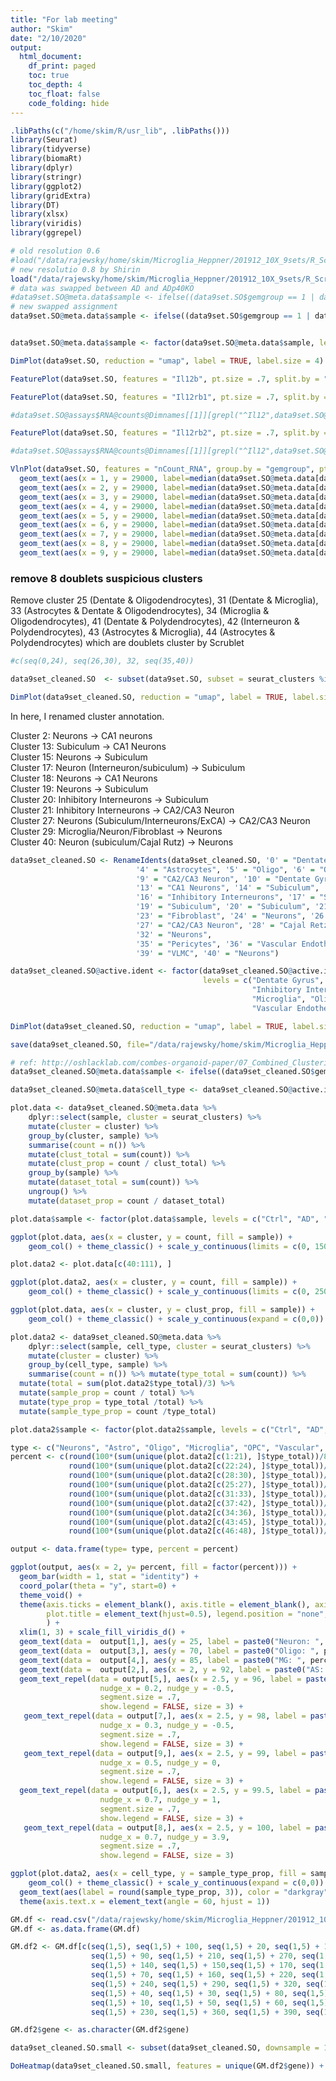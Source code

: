 ```yaml
---
title: "For lab meeting"
author: "Skim"
date: "2/10/2020"
output: 
  html_document:
    df_print: paged
    toc: true
    toc_depth: 4
    toc_float: false
    code_folding: hide
---
```


```r
.libPaths(c("/home/skim/R/usr_lib", .libPaths()))
library(Seurat)
library(tidyverse)
library(biomaRt)
library(dplyr)
library(stringr)
library(ggplot2)
library(gridExtra)
library(DT)
library(xlsx)
library(viridis)
library(ggrepel)
```

```r
# old resolution 0.6
#load("/data/rajewsky/home/skim/Microglia_Heppner/201912_10X_9sets/R_Scripts/20200104_pre_analysis_9sets_Seurat_object.Robj")
# new resolutio 0.8 by Shirin
load("/data/rajewsky/home/skim/Microglia_Heppner/201912_10X_9sets/R_Scripts/20200117_Clustering_DE_by_MAST_Seurat_object.Robj")
# data was swapped between AD and ADp40KO
#data9set.SO@meta.data$sample <- ifelse((data9set.SO$gemgroup == 1 | data9set.SO$gemgroup == 4 | data9set.SO$gemgroup == 7), "Ctrl", ifelse((data9set.SO$gemgroup == 2 | data9set.SO$gemgroup == 5 | data9set.SO$gemgroup == 8), "AD", "ADp40KO"))
# new swapped assignment
data9set.SO@meta.data$sample <- ifelse((data9set.SO$gemgroup == 1 | data9set.SO$gemgroup == 4 | data9set.SO$gemgroup == 7), "Ctrl", ifelse((data9set.SO$gemgroup == 2 | data9set.SO$gemgroup == 5 | data9set.SO$gemgroup == 8), "ADp40KO", "AD"))


data9set.SO@meta.data$sample <- factor(data9set.SO@meta.data$sample, levels = c("Ctrl", "AD", "ADp40KO"))

DimPlot(data9set.SO, reduction = "umap", label = TRUE, label.size = 4)
```


```r
FeaturePlot(data9set.SO, features = "Il12b", pt.size = .7, split.by = "sample", order = TRUE)

```

```r
FeaturePlot(data9set.SO, features = "Il12rb1", pt.size = .7, split.by = "sample", order = TRUE)

#data9set.SO@assays$RNA@counts@Dimnames[[1]][grepl("^Il12",data9set.SO@assays$RNA@counts@Dimnames[[1]])]
```

```r
FeaturePlot(data9set.SO, features = "Il12rb2", pt.size = .7, split.by = "sample", order = TRUE)

#data9set.SO@assays$RNA@counts@Dimnames[[1]][grepl("^Il12",data9set.SO@assays$RNA@counts@Dimnames[[1]])]
```


```r

VlnPlot(data9set.SO, features = "nCount_RNA", group.by = "gemgroup", pt.size = 0) + 
  geom_text(aes(x = 1, y = 29000, label=median(data9set.SO@meta.data[data9set.SO@meta.data$gemgroup == "1", ]$nCount_RNA)),  size=3) + 
  geom_text(aes(x = 2, y = 29000, label=median(data9set.SO@meta.data[data9set.SO@meta.data$gemgroup == "2", ]$nCount_RNA)),  size=3) +
  geom_text(aes(x = 3, y = 29000, label=median(data9set.SO@meta.data[data9set.SO@meta.data$gemgroup == "3", ]$nCount_RNA)),  size=3) +
  geom_text(aes(x = 4, y = 29000, label=median(data9set.SO@meta.data[data9set.SO@meta.data$gemgroup == "4", ]$nCount_RNA)),  size=3) +
  geom_text(aes(x = 5, y = 29000, label=median(data9set.SO@meta.data[data9set.SO@meta.data$gemgroup == "5", ]$nCount_RNA)),  size=3) +
  geom_text(aes(x = 6, y = 29000, label=median(data9set.SO@meta.data[data9set.SO@meta.data$gemgroup == "6", ]$nCount_RNA)),  size=3) +
  geom_text(aes(x = 7, y = 29000, label=median(data9set.SO@meta.data[data9set.SO@meta.data$gemgroup == "7", ]$nCount_RNA)),  size=3) +
  geom_text(aes(x = 8, y = 29000, label=median(data9set.SO@meta.data[data9set.SO@meta.data$gemgroup == "8", ]$nCount_RNA)),  size=3) +
  geom_text(aes(x = 9, y = 29000, label=median(data9set.SO@meta.data[data9set.SO@meta.data$gemgroup == "9", ]$nCount_RNA)),  size=3)


```

### remove 8 doublets suspicious clusters

Remove cluster 25 (Dentate & Oligodendrocytes), 31 (Dentate & Microglia), 33 (Astrocytes & Dentate & Oligodendrocytes), 34 (Microglia & Oligodendrocytes), 41 (Dentate & Polydendrocytes), 42 (Interneuron & Polydendrocytes), 43 (Astrocytes & Microglia), 44 (Astrocytes & Polydendrocytes) which are doublets cluster by Scrublet

```r

#c(seq(0,24), seq(26,30), 32, seq(35,40))

data9set_cleaned.SO  <- subset(data9set.SO, subset = seurat_clusters %in% c(seq(0,24), seq(26,30), 32, seq(35,40)))

DimPlot(data9set_cleaned.SO, reduction = "umap", label = TRUE, label.size = 4)

```

In here, I renamed cluster annotation. 

Cluster 2: Neurons -> CA1 neurons  
Cluster 13: Subiculum -> CA1 Neurons    
Cluster 15: Neurons -> Subiculum  
Cluster 17: Neuron (Interneuron/subiculum) -> Subiculum  
Cluster 18: Neurons -> CA1 Neurons  
Cluster 19: Neurons -> Subiculum  
Cluster 20: Inhibitory Interneurons -> Subiculum  
Cluster 21: Inhibitory Interneurons -> CA2/CA3 Neuron  
Cluster 27: Neurons (Subiculum/Interneurons/ExCA) -> CA2/CA3 Neuron  
Cluster 29: Microglia/Neuron/Fibroblast -> Neurons  
Cluster 40: Neuron (subiculum/Cajal Rutz) -> Neurons

```r

data9set_cleaned.SO <- RenameIdents(data9set_cleaned.SO, '0' = "Dentate Gyrus", '1' = "Oligo", '2' = "CA1 Neurons", '3' = "Microglia", 
                            '4' = "Astrocytes", '5' = "Oligo", '6' = "Oligo", '7' = "Inhibitory Interneurons", '8' = "Microglia", 
                            '9' = "CA2/CA3 Neuron", '10' = "Dentate Gyrus", '11' = "Subiculum", '12' = "OPC", 
                            '13' = "CA1 Neurons", '14' = "Subiculum", '15' = "Subiculum", 
                            '16' = "Inhibitory Interneurons", '17' = "Subiculum", '18' = "CA1 Neurons",
                            '19' = "Subiculum", '20' = "Subiculum", '21' = "CA2/CA3 Neuron", '22' = "Inhibitory Interneurons",
                            '23' = "Fibroblast", '24' = "Neurons", '26' = "Choroid Plexus", 
                            '27' = "CA2/CA3 Neuron", '28' = "Cajal Retzius", '29' = "Neurons", '30' = "Inhibitory Interneurons",
                            '32' = "Neurons", 
                            '35' = "Pericytes", '36' = "Vascular Endothelial",'37' = "Microglia", '38' = "OPC",
                            '39' = "VLMC", '40' = "Neurons")

data9set_cleaned.SO@active.ident <- factor(data9set_cleaned.SO@active.ident, 
                                           levels = c("Dentate Gyrus", "CA1 Neurons", "CA2/CA3 Neuron", "Subiculum",
                                                      "Inhibitory Interneurons", "Neurons", "Cajal Retzius", "Astrocytes",
                                                      "Microglia", "Oligo", "OPC", "Fibroblast", 
                                                      "Vascular Endothelial", "VLMC", "Pericytes", "Choroid Plexus"))

DimPlot(data9set_cleaned.SO, reduction = "umap", label = TRUE, label.size = 4)

save(data9set_cleaned.SO, file="/data/rajewsky/home/skim/Microglia_Heppner/201912_10X_9sets/R_Scripts/20200210_figures_for_meeting_report_cleaned_Seurat_object_res0.8.Robj")
```


```r
# ref: http://oshlacklab.com/combes-organoid-paper/07_Combined_Clustering.html#conserved_markers
data9set_cleaned.SO@meta.data$sample <- ifelse((data9set_cleaned.SO$gemgroup == 1 | data9set_cleaned.SO$gemgroup == 4 | data9set_cleaned.SO$gemgroup == 7), "Ctrl", ifelse((data9set_cleaned.SO$gemgroup == 2 | data9set_cleaned.SO$gemgroup == 5 | data9set_cleaned.SO$gemgroup == 8), "ADp40KO", "AD"))

data9set_cleaned.SO@meta.data$cell_type <- data9set_cleaned.SO@active.ident

plot.data <- data9set_cleaned.SO@meta.data %>%
    dplyr::select(sample, cluster = seurat_clusters) %>%
    mutate(cluster = cluster) %>%
    group_by(cluster, sample) %>%
    summarise(count = n()) %>%
    mutate(clust_total = sum(count)) %>%
    mutate(clust_prop = count / clust_total) %>%
    group_by(sample) %>%
    mutate(dataset_total = sum(count)) %>%
    ungroup() %>%
    mutate(dataset_prop = count / dataset_total)

plot.data$sample <- factor(plot.data$sample, levels = c("Ctrl", "AD", "ADp40KO"))

ggplot(plot.data, aes(x = cluster, y = count, fill = sample)) +
    geom_col() + theme_classic() + scale_y_continuous(limits = c(0, 15000), expand = c(0,0)) + scale_fill_viridis_d()
```

```r

plot.data2 <- plot.data[c(40:111), ]

ggplot(plot.data2, aes(x = cluster, y = count, fill = sample)) +
    geom_col() + theme_classic() + scale_y_continuous(limits = c(0, 2500), expand = c(0,0)) + scale_fill_viridis_d()
```


```r
ggplot(plot.data, aes(x = cluster, y = clust_prop, fill = sample)) +
    geom_col() + theme_classic() + scale_y_continuous(expand = c(0,0)) + scale_fill_viridis_d() + ylab("percentage")

```

```r
plot.data2 <- data9set_cleaned.SO@meta.data %>%
    dplyr::select(sample, cell_type, cluster = seurat_clusters) %>%
    mutate(cluster = cluster) %>%
    group_by(cell_type, sample) %>% 
    summarise(count = n()) %>% mutate(type_total = sum(count)) %>%
  mutate(total = sum(plot.data2$type_total)/3) %>% 
  mutate(sample_prop = count / total) %>% 
  mutate(type_prop = type_total /total) %>% 
  mutate(sample_type_prop = count /type_total)

plot.data2$sample <- factor(plot.data2$sample, levels = c("Ctrl", "AD", "ADp40KO"))

type <- c("Neurons", "Astro", "Oligo", "Microglia", "OPC", "Vascular", "Fibroblast", "Pericytes", "Choroid Plexus")
percent <- c(round(100*(sum(unique(plot.data2[c(1:21), ]$type_total))/82298),1), 
             round(100*(sum(unique(plot.data2[c(22:24), ]$type_total))/82298),1),
             round(100*(sum(unique(plot.data2[c(28:30), ]$type_total))/82298),1),
             round(100*(sum(unique(plot.data2[c(25:27), ]$type_total))/82298),1),
             round(100*(sum(unique(plot.data2[c(31:33), ]$type_total))/82298),1),
             round(100*(sum(unique(plot.data2[c(37:42), ]$type_total))/82298),1),
             round(100*(sum(unique(plot.data2[c(34:36), ]$type_total))/82298),1),
             round(100*(sum(unique(plot.data2[c(43:45), ]$type_total))/82298),1),
             round(100*(sum(unique(plot.data2[c(46:48), ]$type_total))/82298),1))

output <- data.frame(type= type, percent = percent)

ggplot(output, aes(x = 2, y= percent, fill = factor(percent))) + 
  geom_bar(width = 1, stat = "identity") + 
  coord_polar(theta = "y", start=0) + 
  theme_void() + 
  theme(axis.ticks = element_blank(), axis.title = element_blank(), axis.text=element_blank(), axis.line = element_blank(), 
        plot.title = element_text(hjust=0.5), legend.position = "none", legend.text = element_blank(),
        ) + 
  xlim(1, 3) + scale_fill_viridis_d() + 
  geom_text(data =  output[1,], aes(y = 25, label = paste0("Neuron: ", percent, "%")), size = 3) + 
  geom_text(data =  output[3,], aes(y = 70, label = paste0("Oligo: ", percent, "%")), size = 3) + 
  geom_text(data =  output[4,], aes(y = 85, label = paste0("MG: ", percent, "%")), size = 3) + 
  geom_text(data =  output[2,], aes(x = 2, y = 92, label = paste0("AS: ", percent, "%")), size = 3) +
  geom_text_repel(data = output[5,], aes(x = 2.5, y = 96, label = paste0("OPC: ", percent, "%")), 
                    nudge_x = 0.2, nudge_y = -0.5,
                    segment.size = .7, 
                    show.legend = FALSE, size = 3) +
   geom_text_repel(data = output[7,], aes(x = 2.5, y = 98, label = paste0("FB: ", percent, "%")), 
                    nudge_x = 0.3, nudge_y = -0.5,
                    segment.size = .7, 
                    show.legend = FALSE, size = 3) +
   geom_text_repel(data = output[9,], aes(x = 2.5, y = 99, label = paste0("CP: ", percent, "%")), 
                    nudge_x = 0.5, nudge_y = 0,
                    segment.size = .7, 
                    show.legend = FALSE, size = 3) + 
  geom_text_repel(data = output[6,], aes(x = 2.5, y = 99.5, label = paste0("VS: ", percent, "%")), 
                    nudge_x = 0.7, nudge_y = 1,
                    segment.size = .7, 
                    show.legend = FALSE, size = 3) +
   geom_text_repel(data = output[8,], aes(x = 2.5, y = 100, label = paste0("PC: ", percent, "%")), 
                    nudge_x = 0.7, nudge_y = 3.9,
                    segment.size = .7, 
                    show.legend = FALSE, size = 3)


```

```r
ggplot(plot.data2, aes(x = cell_type, y = sample_type_prop, fill = sample)) +
    geom_col() + theme_classic() + scale_y_continuous(expand = c(0,0)) + scale_fill_viridis_d()+ ylab("percentage") +
  geom_text(aes(label = round(sample_type_prop, 3)), color = "darkgray", size = 4,  position = position_stack(0.5)) + 
  theme(axis.text.x = element_text(angle = 60, hjust = 1))

```

```r
GM.df <- read.csv("/data/rajewsky/home/skim/Microglia_Heppner/201912_10X_9sets/R_Scripts/20200210_FindMarkers_each_cluster_data9set_marker_top10.csv")
GM.df <- as.data.frame(GM.df)

GM.df2 <- GM.df[c(seq(1,5), seq(1,5) + 100, seq(1,5) + 20, seq(1,5) + 130, seq(1,5) + 180, 
                  seq(1,5) + 90, seq(1,5) + 210, seq(1,5) + 270, seq(1,5) + 110, 
                  seq(1,5) + 140, seq(1,5) + 150,seq(1,5) + 170, seq(1,5) + 190, seq(1,5) + 200,
                  seq(1,5) + 70, seq(1,5) + 160, seq(1,5) + 220, seq(1,5) + 300,
                  seq(1,5) + 240, seq(1,5) + 290, seq(1,5) + 320, seq(1,5) + 400, seq(1,5) + 280, 
                  seq(1,5) + 40, seq(1,5) + 30, seq(1,5) + 80, seq(1,5) + 370,
                  seq(1,5) + 10, seq(1,5) + 50, seq(1,5) + 60, seq(1,5) + 120, seq(1,5) + 380,
                  seq(1,5) + 230, seq(1,5) + 360, seq(1,5) + 390, seq(1,5) + 350, seq(1,5) + 280, seq(1,5) + 260), ]

GM.df2$gene <- as.character(GM.df2$gene)

data9set_cleaned.SO.small <- subset(data9set_cleaned.SO, downsample = 1000)

DoHeatmap(data9set_cleaned.SO.small, features = unique(GM.df2$gene)) + scale_fill_viridis()
```


















